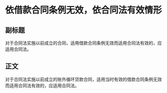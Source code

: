 # 依借款合同条例无效，依合同法有效情形
## 副标题
对于合同法实施以前成立的合同，适用借款合同条例无效而适用合同法有效的，应适用合同法。
## 正文
对于合同法实施以前成立的账外循环贷款合同，适用当时有效的借款合同条例无效而适用合同法有效的，应适用合同法。